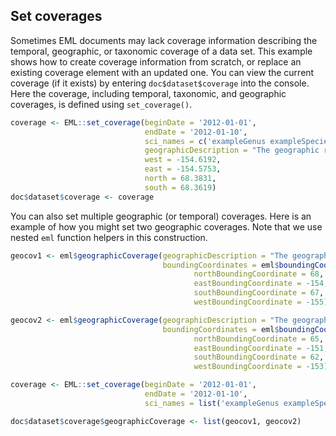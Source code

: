 ## Set coverages

Sometimes EML documents may lack coverage information describing the temporal, geographic, or taxonomic coverage of a data set. This example shows how to create coverage information from scratch, or replace an existing coverage element with an updated one. You can view the current coverage (if it exists) by entering `doc$dataset$coverage` into the console. Here the coverage, including temporal, taxonomic, and geographic coverages, is defined using `set_coverage()`. 

```r
coverage <- EML::set_coverage(beginDate = '2012-01-01', 
                              endDate = '2012-01-10', 
                              sci_names = c('exampleGenus exampleSpecies1', 'exampleGenus ExampleSpecies2'),
                              geographicDescription = "The geographic region covers the lake region near Eagle Mountain, Alaska.",
                              west = -154.6192, 
                              east = -154.5753, 
                              north = 68.3831, 
                              south = 68.3619)
doc$dataset$coverage <- coverage
```

You can also set multiple geographic (or temporal) coverages. Here is an example of how you might set two geographic coverages. Note that we use nested `eml` function helpers in this construction.

```r
geocov1 <- eml$geographicCoverage(geographicDescription = "The geographich region covers area 1",
                                  boundingCoordinates = eml$boundingCoordinates(
                                         northBoundingCoordinate = 68,
                                         eastBoundingCoordinate = -154,
                                         southBoundingCoordinate = 67,
                                         westBoundingCoordinate = -155))

geocov2 <- eml$geographicCoverage(geographicDescription = "The geographich region covers area 2",
                                  boundingCoordinates = eml$boundingCoordinates(
                                         northBoundingCoordinate = 65,
                                         eastBoundingCoordinate = -151,
                                         southBoundingCoordinate = 62,
                                         westBoundingCoordinate = -153))

coverage <- EML::set_coverage(beginDate = '2012-01-01', 
                              endDate = '2012-01-10', 
                              sci_names = list('exampleGenus exampleSpecies1', 'exampleGenus ExampleSpecies2'))

doc$dataset$coverage$geographicCoverage <- list(geocov1, geocov2)
```
